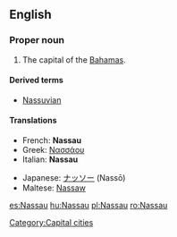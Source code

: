 {{wikipedia}}
==English==

===Proper noun===
{{en-proper noun}}

# The capital of the [[Bahamas]].

====Derived terms====
* [[Nassuvian]]

====Translations====
{{trans-top|The capital of the Bahamas}}
*French: '''Nassau'''
*Greek: [[Νασσάου]]
*Italian: '''Nassau''' {{f}}
{{trans-mid}}
*Japanese: [[ナッソー]] (Nassō)
*Maltese: [[Nassaw]]
{{trans-bottom}}

[[Category:Capital cities]]

[[es:Nassau]]
[[hu:Nassau]]
[[pl:Nassau]]
[[ro:Nassau]]